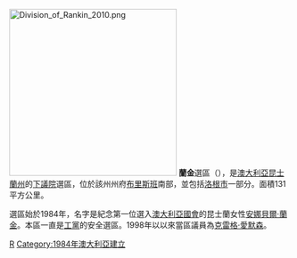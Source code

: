 [[File:Division_of_Rankin_2010.png|300px]]
'''蘭金'''選區（{{lang-en|Division of Rankin}}），是[[澳大利亞|澳大利亞]][[昆士蘭州|昆士蘭州]]的[[澳大利亞下議院|下議院]]選區，位於該州州府[[布里斯班|布里斯班]]南部，並包括[[洛根市_(昆士蘭州)|洛根市]]一部分。面積131平方公里。

選區始於1984年，名字是紀念第一位選入[[澳大利亞國會|澳大利亞國會]]的昆士蘭女性[[安娜貝爾·蘭金|安娜貝爾·蘭金]]。本區一直是[[澳大利亞工黨|工黨]]的安全選區。1998年以以來當區議員為[[克雷格·愛默森|克雷格·愛默森]]。
[[Category:澳大利亞國會選區|R]]
[[Category:1984年澳大利亞建立|Category:1984年澳大利亞建立]]